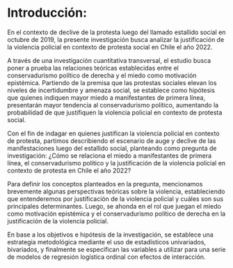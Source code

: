 # Introducción: 

En el contexto de declive de la protesta luego del llamado estallido social en octubre de 2019, la presente investigación busca analizar la justificación de la violencia policial en contexto de protesta social en Chile el año 2022.

A través de una investigación cuantitativa transversal, el estudio busca poner a prueba las relaciones teóricas establecidas entre el conservadurismo político de derecha y el miedo como motivación epistémica. Partiendo de la premisa que las protestas sociales elevan los niveles de incertidumbre y amenaza social, se establece como hipótesis que quienes indiquen mayor miedo a manifestantes de primera línea, presentarán mayor tendencia al conservadurismo político, aumentando la probabilidad de que justifiquen la violencia policial en contexto de protesta social. 

Con el fin de indagar en quienes justifican la violencia policial en contexto de protesta, partimos describiendo el escenario de auge y declive de las manifestaciones luego del estallido social, planteando como pregunta de investigación: ¿Cómo se relaciona el miedo a manifestantes de primera línea, el conservadurismo político y la justificación de la violencia policial en contexto de protesta en Chile el año 2022?

Para definir los conceptos planteados en la pregunta, mencionamos brevemente algunas perspectivas teóricas sobre la violencia, estableciendo que entenderemos por justificación de la violencia policial y cuáles son sus principales determinantes. Luego, se ahonda en el rol que juegan el miedo como motivación epistémica y el conservadurismo político de derecha en la justificación de la violencia policial. 

En base a los objetivos e hipótesis de la investigación, se establece una estrategia metodológica mediante el uso de estadísticos univariados, bivariados, y finalmente se especifican las variables a utilizar para una serie de modelos de regresión logística ordinal con efectos de interacción. 

